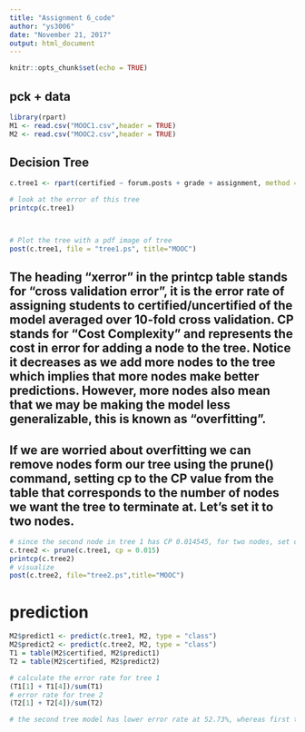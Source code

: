 ```yaml
---
title: "Assignment 6_code"
author: "ys3006"
date: "November 21, 2017"
output: html_document
---
```


```r
knitr::opts_chunk$set(echo = TRUE)
```

## pck + data
```r
library(rpart)
M1 <- read.csv("MOOC1.csv",header = TRUE)
M2 <- read.csv("MOOC2.csv",header = TRUE)
```

## Decision Tree
```r
c.tree1 <- rpart(certified ~ forum.posts + grade + assignment, method = "class", data = M1, control = rpart.control(minsplit = 1,minbucket = 1,cp=0.001))

# look at the error of this tree
printcp(c.tree1)



# Plot the tree with a pdf image of tree
post(c.tree1, file = "tree1.ps", title="MOOC")
```


## The heading "xerror" in the printcp table stands for "cross validation error", it is the error rate of assigning students to certified/uncertified of the model averaged over 10-fold cross validation. CP stands for "Cost Complexity" and represents the cost in error for adding a node to the tree. Notice it decreases as we add more nodes to the tree which implies that more nodes make better predictions. However, more nodes also mean that we may be making the model less generalizable, this is known as "overfitting".

## If we are worried about overfitting we can remove nodes form our tree using the prune() command, setting cp to the CP value from the table that corresponds to the number of nodes we want the tree to terminate at. Let's set it to two nodes.
```r
# since the second node in tree 1 has CP 0.014545, for two nodes, set cp to the value larger than 0.014545 as close as possible
c.tree2 <- prune(c.tree1, cp = 0.015)
printcp(c.tree2)
# visualize
post(c.tree2, file="tree2.ps",title="MOOC")
```

# prediction
```r
M2$predict1 <- predict(c.tree1, M2, type = "class")
M2$predict2 <- predict(c.tree2, M2, type = "class")
T1 = table(M2$certified, M2$predict1)
T2 = table(M2$certified, M2$predict2)

# calculate the error rate for tree 1
(T1[1] + T1[4])/sum(T1)
# error rate for tree 2
(T2[1] + T2[4])/sum(T2)

# the second tree model has lower error rate at 52.73%, whereas first tree model has 21.71%
```